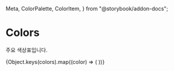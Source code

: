   Meta,
  ColorPalette,
  ColorItem,
} from "@storybook/addon-docs";

<Meta title="Theme/Colors" />

# Colors

주요 색상표입니다.

<ColorPalette>
  {Object.keys(colors).map((color) => (
    <ColorItem
      key={color}
      title={`theme.color.${color}`}
      colors={{ [color]: colors[color] }}
    />
  ))}
</ColorPalette>
